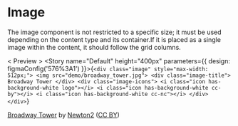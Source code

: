 
<Meta title="Patterns/Image" />

# Image

The image component is not restricted to a specific size; it must be used
depending on the content type and its container.If it is placed as a single
image within the content, it should follow the grid columns.

< Preview >
  <Story name="Default" height="400px" parameters={{
    design: figmaConfig('576%3A1')
  }}>{`
    <div class="image" style="max-width: 512px;">
      <img src="demo/broadway_tower.jpg">
      <div class="image-title">
        Broadway Tower
      </div>
      <div class="image-icons">
        <i class="icon has-background-white logo"></i>
        <i class="icon has-background-white cc-by"></i>
        <i class="icon has-background-white cc-nc"></i>
      </div>
    </div>
  `}</Story>
</Preview >

  [Broadway Tower](https://commons.wikimedia.org/wiki/File:Broadway_tower.jpg)
    by
    [Newton2](https://en.wikipedia.org/wiki/User:Newton2)
      ([CC BY](https://creativecommons.org/licenses/by/2.5/))
